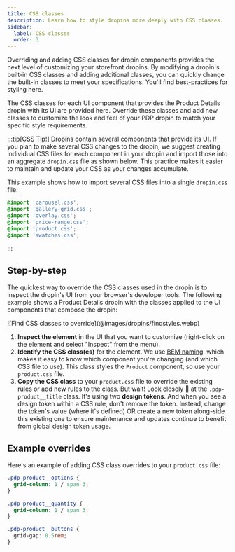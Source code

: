 ```yaml
---
title: CSS classes
description: Learn how to style dropins more deeply with CSS classes.
sidebar:
  label: CSS classes
  order: 3
---
```



Overriding and adding CSS classes for dropin components provides the next level of customizing your storefront dropins. By modifying a dropin's built-in CSS classes and adding additional classes, you can quickly change the built-in classes to meet your specifications. You'll find best-practices for styling here.


The CSS classes for each UI component that provides the Product Details dropin with its UI are provided here. Override these classes and add new classes to customize the look and feel of your PDP dropin to match your specific style requirements.

:::tip[CSS Tip!]
Dropins contain several components that provide its UI. If you plan to make several CSS changes to the dropin, we suggest creating individual CSS files for each component in your dropin and import those into an aggregate `dropin.css` file as shown below. This practice makes it easier to maintain and update your CSS as your changes accumulate.

This example shows how to import several CSS files into a single `dropin.css` file:

```css title="dropin.css"
@import 'carousel.css';
@import 'gallery-grid.css';
@import 'overlay.css';
@import 'price-range.css';
@import 'product.css';
@import 'swatches.css';
```

:::

## Step-by-step

The quickest way to override the CSS classes used in the dropin is to inspect the dropin's UI from your browser's developer tools. The following example shows a Product Details dropin with the classes applied to the UI components that compose the dropin:

<Diagram caption="Find CSS classes to override.">
  ![Find CSS classes to override](@images/dropins/findstyles.webp)
</Diagram>

<Callouts>

1. **Inspect the element** in the UI that you want to customize (right-click on the element and select "Inspect" from the menu).
1. **Identify the CSS class(es)** for the element. We use [BEM naming](https://getbem.com/naming/), which makes it easy to know which component you're changing (and which CSS file to use). This class styles the `Product` component, so use your `product.css` file.
1. **Copy the CSS class** to your `product.css` file to override the existing rules or add new rules to the class. But wait! Look closely 🧐 at the `.pdp-product__title` class. It's using two **design tokens**. And when you see a design token within a CSS rule, don't remove the token. Instead, change the token's value (where it's defined) OR create a new token along-side this existing one to ensure maintenance and updates continue to benefit from global design token usage.

</Callouts>

## Example overrides

Here's an example of adding CSS class overrides to your `product.css` file:

```css title="product.css"
.pdp-product__options {
  grid-column: 1 / span 3;
}

.pdp-product__quantity {
  grid-column: 1 / span 3;
}

.pdp-product__buttons {
  grid-gap: 0.5rem;
}
```
